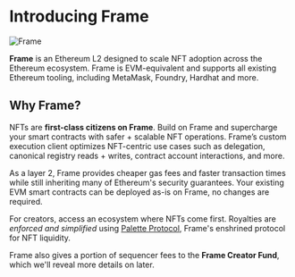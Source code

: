 # Introducing Frame

<div style={{ textAlign: "center", borderRadius: 8, overflow: "hidden" }}>
  <img src="https://i.imgur.com/krmrBoX.png" alt="Frame" />
</div>

**Frame** is an Ethereum L2 designed to scale NFT adoption across the Ethereum ecosystem. Frame is EVM-equivalent and supports all existing Ethereum tooling, including MetaMask, Foundry, Hardhat and more.

## Why Frame?

NFTs are **first-class citizens on Frame**. Build on Frame and supercharge your smart contracts with safer + scalable NFT operations. Frame’s custom execution client optimizes NFT-centric use cases such as delegation, canonical registry reads + writes, contract account interactions, and more.

As a layer 2, Frame provides cheaper gas fees and faster transaction times while still inheriting many of Ethereum's security guarantees. Your existing EVM smart contracts can be deployed as-is on Frame, no changes are required.

For creators, access an ecosystem where NFTs come first. Royalties are _enforced and simplified_ using [Palette Protocol](https://www.frame.xyz#palette), Frame's enshrined protocol for NFT liquidity.

Frame also gives a portion of sequencer fees to the **Frame Creator Fund**, which we'll reveal more details on later.
